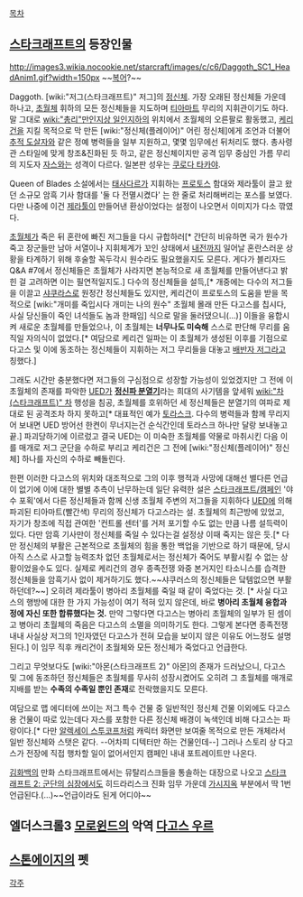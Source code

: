 [[목차]]
== [[스타크래프트]]의 등장인물 ==
http://images3.wikia.nocookie.net/starcraft/images/c/c6/Daggoth_SC1_HeadAnim1.gif?width=150px
~~[[복어]]?~~

Daggoth. [wiki:"저그(스타크래프트)" 저그]의 [[정신체]]. 가장 오래된 정신체들 가운데 하나고, [[초월체]] 휘하의 모든 정신체들을 지도하며 [[티아마트]] 무리의 지휘관이기도 하다. 말 그대로 [[wiki:"총리"만인지상 일인지하]]의 위치에서 초월체의 오른팔로 활동했고, [[케리건]]을 지킬 목적으로 막 만든 [wiki:"정신체(플레이어)" 어린 정신체]에게 조언과 더불어 [[추적 도살자]]와 같은 정예 병력들을 일부 지원하고, 몇몇 임무에선 뒤처리도 했다. 총사령관 스타일에 맞게 창조&진화된 듯 하고, 같은 정신체이지만 공격 임무 중심인 가름 무리의 지도자 [[자스]]와는 성격이 다르다. 일본판 성우는 [[쿠로다 타카야]].

Queen of Blades 소설에서는 [[태사다르]]가 지휘하는 [[프로토스]] 함대와 제라툴이 끌고 왔던 소규모 암흑 기사 함대를 '둘 다 전멸시켰다' 는 한 줄로 처리해버리는 포스를 보였다. 다만 나중에 이건 [[제라툴]]이 만들어낸 환상이었다는 설정이 나오면서 이미지가 다소 깎였다.

[[초월체]]가 죽은 뒤 혼란에 빠진 저그들을 다시 규합하러[* 간단히 비유하면 국가 원수가 죽고 장군들만 남아 서열이나 지휘체계가 꼬인 상태에서 [[내전]]까지 일어날 혼란스러운 상황을 타계하기 위해 후술할 꼭두각시 원수라도 필요했을지도 모른다. 게다가 블리자드 Q&A #7에서 정신체들은 초월체가 사라지면 본능적으로 새 초월체를 만들어낸다고 밝힌 걸 고려하면 이는 필연적일지도.] 다수의 정신체들을 설득,[* 개중에는 다수의 저그들을 이끌고 [[샤쿠라스]]로 원정간 정신체들도 있지만, 케리건이 프로토스의 도움을 받을 목적으로 [wiki:"개미를 죽입시다 개미는 나의 원수" 초월체 몰래 만든 다고스를 칩시다, 사실 당신들이 죽인 녀석들도 놈과 한패임] 식으로 말을 둘러댔으니(...)] 이들을 융합시켜 새로운 초월체를 만들었으나, 이 초월체는 '''너무나도 미숙해''' 스스로 판단해 무리를 움직일 자의식이 없었다.[* 여담으로 케리건 일파는 이 초월체가 생성된 이후를 기점으로 다고스 및 이에 동조하는 정신체들이 지휘하는 저그 무리들을 대놓고 [[배반자 저그]]라고 칭했다.]

그래도 시간만 충분했다면 저그들의 구심점으로 성장할 가능성이 있었겠지만 그 전에 이 초월체의 존재를 파악한 [[UED]]가 '''[[정신파 분열기]]'''라는 희대의 사기템을 앞세워 [[wiki:"차(스타크래프트)" 차]] 행성을 침공, 초월체를 호위하던 세 정신체들은 분열기의 여파로 제대로 된 공격조차 하지 못하고[* 대표적인 예가 [[토라스크]]. 다수의 병력들과 함께 무리지어 보내면 UED 방어선 한켠이 무너지는건 순식간인데 토라스크 하나만 달랑 보내놓고 끝.] 파괴당하기에 이르렀고 결국 UED는 이 미숙한 초월체를 약물로 마취시킨 다음 이를 매개로 저그 군단을 수하로 부리고 케리건은 그 전에 [wiki:"정신체(플레이어)" 정신체] 하나를 자신의 수하로 빼돌린다.

한편 이러한 다고스의 위치와 대조적으로 그의 이후 행적과 사망에 대해선 별다른 언급이 없기에 이에 대한 별별 추측이 난무하는데 일단 유력한 설은 [[스타크래프트/캠페인]] '야수 포획'에서 다른 정신체들과 함께 신생 초월체 주변의 저그들을 지휘하다 [[UED]]에 의해 파괴된 티아마트(빨간색) 무리의 정신체가 다고스라는 설. 초월체의 최근방에 있었고, 자기가 창조에 직접 관여한 '컨트롤 센터'를 거저 포기할 수도 없는 만큼 나름 설득력이 있다. 다만 암흑 기사만이 정신체를 죽일 수 있다는걸 설정상 이때 죽지는 않은 듯.[* 다만 정신체의 부활은 근본적으로 초월체의 힘을 통한 백업을 기반으로 하기 때문에, 당시 아직 스스로 사고할 능력조차 없던 초월체로서는 정신체가 죽어도 부활시킬 수 없는 상황이었을수도 있다. 실제로 케리건의 경우 종족전쟁 와중 본거지인 타소니스를 습격한 정신체들을 암흑기사 없이 제거하기도 했다.~~샤쿠러스의 정신체들은 닼템없으면 부활하던데?~~] 오히려 제라툴이 병아리 초월체를 죽일 때 같이 죽었다는 것. [* 사실 다고스의 행방에 대한 한 가지 가능성이 여기 적혀 있지 않은데, 바로 '''병아리 초월체 융합과정에 자신 또한 합류했다는 것.''' 만약 그렇다면 다고스는 병아리 초월체의 일부가 된 셈이고 병아리 초월체의 죽음은 다고스의 소멸을 의미하기도 한다. 그렇게 본다면 종족전쟁 내내 사실상 저그의 1인자였던 다고스가 전혀 모습을 보이지 않은 이유도 어느정도 설명된다.] 이 임무 직후 캐리건이 초월체와 모든 정신체가 죽었다고 언급한다.

그리고 무엇보다도 [wiki:"아몬(스타크래프트 2)" 아몬]의 존재가 드러났으니, 다고스 및 그에 동조하던 정신체들은 초월체를 무사히 성장시켰어도 오히려 그 초월체를 매개로 지배를 받는 '''수족의 수족일 뿐인 존재'''로 전락했을지도 모른다.

여담으로 맵 에디터에 쓰이는 저그 특수 건물 중 일반적인 정신체 건물 이외에도 다고스용 건물이 따로 있는데다 자스를 포함한 다른 정신체 배경이 녹색인데 비해 다고스는 파랑이다.[* 다만 [[알렉세이 스투코프]]처럼 캐릭터 화면만 보여줄 목적으로 만든 개체라서 일반 정신체와 스탯은 같다. --어차피 디텍터만 하는 건물인데--] 그러나 스토리 상 다고스가 전장에 직접 행차할 일이 없어서인지 캠페인 내내 포트레이트만 나온다. 

[[김화백]]의 만화 스타크래프트에서는 뮤탈리스크들을 통솔하는 대장으로 나오고 [[스타크래프트 2: 군단의 심장]]에서도 히드라리스크 진화 임무 가운데 [[가시지옥]] 부분에서 딱 1번 언급된다.(…)~~언급이라도 된게 어디야~~

== 엘더스크롤3 [[모로윈드]]의 악역 [[다고스 우르]] ==

== [[스톤에이지]]의 펫 ==

[[각주]]
